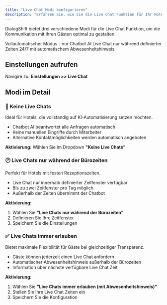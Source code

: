 ```yaml
---
title: "Live Chat Modi konfigurieren"
description: "Erfahren Sie, wie Sie die Live Chat Funktion für Ihr Hotel optimal einstellen"
---
```


DialogShift bietet drei verschiedene Modi für die Live Chat Funktion, um die Kommunikation mit Ihren Gästen optimal zu gestalten.

<CardGroup cols={3}>
  <Card title="Keine Live Chats" icon="robot">
    Vollautomatischer Modus - nur Chatbot AI
  </Card>
  <Card title="Bürozeiten" icon="clock">
    Live Chat nur während definierter Zeiten
  </Card>
  <Card title="Immer erlauben" icon="circle-check">
    24/7 mit automatischem Abwesenheitshinweis
  </Card>
</CardGroup>

## Einstellungen aufrufen

Navigire zu: **Einstellungen \>\> Live Chat**

## Modi im Detail

### 🤖 Keine Live Chats

<Info>
  Ideal für Hotels, die vollständig auf KI-Automatisierung setzen möchten.
</Info>

- Chatbot AI beantwortet alle Anfragen automatisch
- Keine manuellen Eingriffe durch Mitarbeiter
- Alternative Kontaktmöglichkeiten werden automatisch angeboten

**Aktivierung:** Wählen Sie im Dropdown **"Keine Live Chats"**

### 🕐 Live Chats nur während der Bürozeiten

<Note>
  Perfekt für Hotels mit festen Rezeptionszeiten.
</Note>

- Live Chat nur innerhalb definierter Zeitfenster verfügbar
- Bis zu zwei Zeitfenster pro Tag möglich
- Außerhalb der Zeiten übernimmt der Chatbot

**Aktivierung:**

1. Wählen Sie **"Live Chats nur während der Bürozeiten"**
2. Definieren Sie Ihre Zeitfenster
3. Speichern Sie die Einstellungen

### ✅ Live Chats immer erlauben

<Tip>
  Bietet maximale Flexibilität für Gäste bei gleichzeitiger Transparenz.
</Tip>

- Gäste können jederzeit einen Live Chat anfordern
- Automatischer Abwesenheitshinweis außerhalb der Bürozeiten
- Information über nächste verfügbare Live Chat Zeit

**Aktivierung:**

1. Wählen Sie **"Live Chats immer erlauben (mit Abwesenheitshinweis)"**
2. Stellen Sie Ihre Live Chat Zeiten ein
3. Speichern Sie die Konfiguration